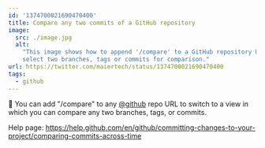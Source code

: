 ```yaml
---
id: '1374700021690470400'
title: Compare any two commits of a GitHub repository
image:
  src: ./image.jpg
  alt:
    "This image shows how to append '/compare' to a GitHub repository URL to
    select two branches, tags or commits for comparison."
url: https://twitter.com/maiertech/status/1374700021690470400
tags:
  - github
---
```


🍪 You can add "/compare" to any [@github](https://twitter.com/github) repo URL
to switch to a view in which you can compare any two branches, tags, or commits.

Help page:
https://help.github.com/en/github/committing-changes-to-your-project/comparing-commits-across-time
